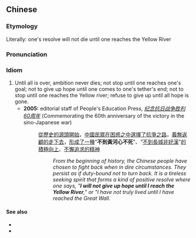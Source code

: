 {{also|不到黄河心不死}}
==Chinese==
{{zh-forms|s=不到黄河心不死|type=112111}}

===Etymology===
Literally: one's resolve will not die until one reaches the Yellow River

===Pronunciation===
{{zh-pron
|m=不 dào Huánghé xīn 不 sǐ
|c=bat1 dou3 wong4 ho4 sam1 bat1 sei2
|cat=id
}}

===Idiom===
{{zh-idiom}}

# Until all is over, ambition never dies; not stop until one reaches one's goal; not to give up hope until one comes to one's tether's end; not to stop until one reaches the Yellow river; refuse to give up until all hope is gone.
#* '''2005:''' editorial staff of People's Education Press, ''[http://www.pep.com.cn/200503/ca672646.htm 纪念抗日战争胜利60周年]'' (Commemorating the 60th anniversary of the victory in the sino-Japanese war)
#*: [[從]][[歷史]][[的]][[源頭]][[開始]]，[[中國]][[民眾]][[在]][[困惑]][[之]][[中]][[選擇]][[了]][[抗爭]][[之]][[路]]，[[義無返顧]][[的]][[走]][[下]][[去]]，[[形成]][[了]][[一]][[種]]“'''不到黃河心不死'''”、“[[不到長城非好漢]]”[[的]][[積極]][[向]][[上]]、[[不懈]][[追求]][[的]][[精神]]
#*:: ''From the beginning of history, the Chinese people have chosen to fight back when in dire circumstances. They persist as if duty-bound not to turn back. It is a tireless seeking spirit that forms a kind of positive resolve where one says, "'''I will not give up hope until I reach the Yellow River'''," or "I have not truly lived until I have reached the Great Wall.''

====See also====
* {{zh-l|留得青山在，不怕沒柴燒}}
* {{zh-l|不見棺材不掉淚}}